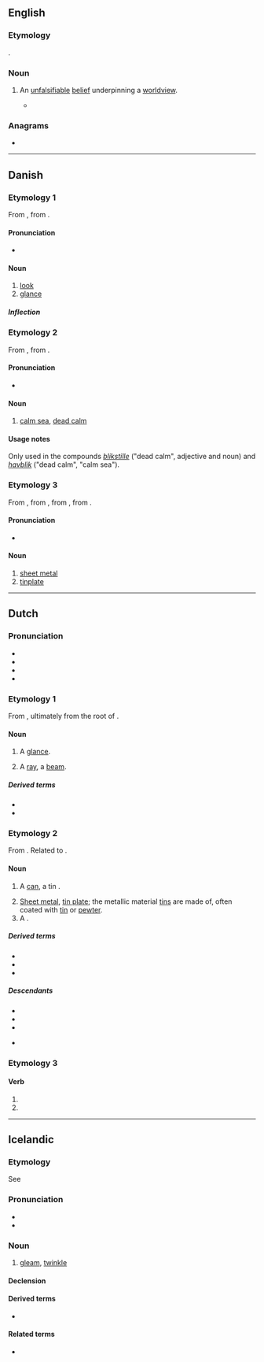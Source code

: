 ==English==

===Etymology===
{{coinage|en|R. M. Hare|in=1950|nobycat=1}}.

===Noun===
{{en-noun}}

# {{lb|en|philosophy}} An [[unfalsifiable]] [[belief]] underpinning a [[worldview]].
#* {{quote-book|en|title=Theology and Falsification|author={{w|R. M. Hare}}|year=1950|passage=Let us call that in which we differ from this lunatic, our respective '''''bliks'''''. He has an insane '''''blik''''' about dons; we have a sane one. It is important to realize that we have a sane one, not no '''''blik''''' at all; for there must be two sides to any argument — if he has a wrong '''''blik''''', then those who are right about dons must have a right one.}}

===Anagrams===
* {{anagrams|en|a=bikl|bilk}}

----

==Danish==

===Etymology 1===
From {{der|da|gml|blick}}, from {{der|da|osx|blikan}}.

====Pronunciation====
* {{IPA|da|/blek/|[b̥leɡ̊]}}

====Noun====
{{da-noun|stem=blikk|et|e}}

# [[look]]
# [[glance]]

=====Inflection=====
{{da-noun-infl|stem=blikk|et|e}}

===Etymology 2===
From {{der|da|non|blik}}, from {{der|da|gml|blick}}.

====Pronunciation====
* {{IPA|da|/blek/|[b̥leɡ̊]}}

====Noun====
{{head|da|noun|g=n}}

# {{lb|da|archaic}} [[calm sea]], [[dead calm]]

====Usage notes====
Only used in the compounds ''[[blikstille]]'' ("dead calm", adjective and noun) and ''[[havblik]]'' ("dead calm", "calm sea").

===Etymology 3===
From {{der|da|gml|bleck}}, from {{der|da|osx|*blek}}, from {{der|da|gmw-pro|*blik}}, from {{der|da|gem-pro|*bliką||metal}}.

====Pronunciation====
* {{IPA|da|/blek/|[b̥leɡ̊]}}

====Noun====
{{da-noun|stem=blikk|et|-}}

# [[sheet metal]]
# [[tinplate]]

----

==Dutch==

===Pronunciation===
* {{IPA|nl|/blɪk/}}
* {{audio|nl|Nl-blik.ogg|Audio}}
* {{hyphenation|nl|blik}}
* {{rhymes|nl|ɪk}}

===Etymology 1===
From {{inh|nl|dum|blic}}, ultimately from the root of {{m|nl|blijken||to appear}}.

====Noun====
{{nl-noun|m|-en|blikje}}

# A [[glance]].
# {{lb|nl|obsolete}} A [[ray]], a [[beam]].

=====Derived terms=====
* {{l|nl|ogenblik}}
* {{l|nl|terugblik}}

===Etymology 2===
From {{inh|nl|dum|blic}}. Related to {{m|nl|bleek}}.

====Noun====
{{nl-noun|n|-en|blikje}}

# A [[can]], a tin {{gloss|container}}.
#: {{ux|nl|Ze haalde een '''blikje''' uit de automaat.|She got a '''can''' from the vending machine.}}
#: {{ux|nl|Het enige winkeltje in het dorp verkocht alleen groente in '''blik'''.|The only shop in the village only sold '''canned''' vegetables.}}
# [[sheet metal|Sheet metal]], [[tin plate]]; the metallic material [[tin]]s are made of, often coated with [[tin]] or [[pewter]].
# A {{l|en|dustpan}}.

=====Derived terms=====
* {{l|nl|blikken}}
* {{l|nl|blikslager}}
* {{l|nl|inblikken}}

=====Descendants=====
* {{desc|af|blik}}
* {{desc|ja|ブリキ|bor=1}}
* {{desc|jv|blek|bor=1}}
* {{desc|pap|bleki|bor=1}} {{q|from the diminutive}}

===Etymology 3===
{{nonlemma}}

====Verb====
{{head|nl|verb form}}

# {{nl-verb form of|p=1|n=sg|t=pres|m=ind|blikken}}
# {{nl-verb form of|m=imp|blikken}}

----

==Icelandic==

===Etymology===
See {{m|is|blika||to shine, gleam}}

===Pronunciation===
* {{IPA|is|/plɪːk/}}
* {{rhymes|is|ɪːk}}

===Noun===
{{is-noun|n|bliks|blik}}

# [[gleam]], [[twinkle]]

====Declension====
{{is-decl-noun-n-s|bl|i|k}}

====Derived terms====
* {{l|is|augnablik}}

====Related terms====
* {{l|is|blika}}